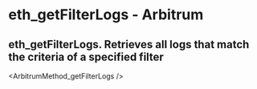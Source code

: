 # eth_getFilterLogs - Arbitrum

## eth_getFilterLogs. Retrieves all logs that match the criteria of a specified filter


<ArbitrumMethod_getFilterLogs />
